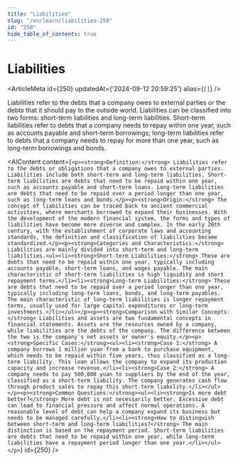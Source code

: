 ```yaml
---
title: "Liabilities"
slug: "/en/learn/liabilities-250"
id: "250"
hide_table_of_contents: true
---
```



# Liabilities

<ArticleMeta id={250} updatedAt={'2024-09-12 20:59:25'} alias={`[]`} />
<div className='border-solid border-b border-t-0 my-4 border-[var(--ifm-color-gray-300)]' />

Liabilities refer to the debts that a company owes to external parties or the debts that it should pay to the outside world. Liabilities can be classified into two forms: short-term liabilities and long-term liabilities. Short-term liabilities refer to debts that a company needs to repay within one year, such as accounts payable and short-term borrowings; long-term liabilities refer to debts that a company needs to repay for more than one year, such as long-term borrowings and bonds.

<AIContent content={`<p><strong>Definition:</strong> Liabilities refer to the debts or obligations that a company owes to external parties. Liabilities include both short-term and long-term liabilities. Short-term liabilities are debts that need to be repaid within one year, such as accounts payable and short-term loans. Long-term liabilities are debts that need to be repaid over a period longer than one year, such as long-term loans and bonds.</p><p><strong>Origin:</strong> The concept of liabilities can be traced back to ancient commercial activities, where merchants borrowed to expand their businesses. With the development of the modern financial system, the forms and types of liabilities have become more diverse and complex. In the early 20th century, with the establishment of corporate laws and accounting standards, the definition and classification of liabilities became standardized.</p><p><strong>Categories and Characteristics:</strong> Liabilities are mainly divided into short-term and long-term liabilities.<ul><li><strong>Short-term Liabilities:</strong> These are debts that need to be repaid within one year, typically including accounts payable, short-term loans, and wages payable. The main characteristic of short-term liabilities is high liquidity and short repayment terms.</li><li><strong>Long-term Liabilities:</strong> These are debts that need to be repaid over a period longer than one year, typically including long-term loans, bonds, and long-term payables. The main characteristic of long-term liabilities is longer repayment terms, usually used for large capital expenditures or long-term investments.</li></ul></p><p><strong>Comparison with Similar Concepts:</strong> Liabilities and assets are two fundamental concepts in financial statements. Assets are the resources owned by a company, while liabilities are the debts of the company. The difference between the two is the company's net assets or owner's equity.</p><p><strong>Specific Cases:</strong><ul><li><strong>Case 1:</strong> A company borrows 1 million yuan from a bank to purchase equipment, which needs to be repaid within five years, thus classified as a long-term liability. This loan allows the company to expand its production capacity and increase revenue.</li><li><strong>Case 2:</strong> A company needs to pay 500,000 yuan to suppliers by the end of the year, classified as a short-term liability. The company generates cash flow through product sales to repay this short-term liability.</li></ul></p><p><strong>Common Questions:</strong><ul><li><strong>Is more debt better?</strong> More debt is not necessarily better. Excessive debt can lead to financial pressure and affect normal operations. A reasonable level of debt can help a company expand its business but needs to be managed carefully.</li><li><strong>How to distinguish between short-term and long-term liabilities?</strong> The main distinction is based on the repayment period. Short-term liabilities are debts that need to be repaid within one year, while long-term liabilities have a repayment period longer than one year.</li></ul></p>`} id={250} />
